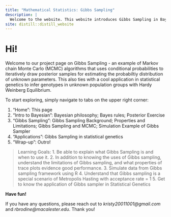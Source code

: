 ```yaml
---
title: "Mathematical Statistics: Gibbs Sampling"
description: |
  Welcome to the website. This website introduces Gibbs Sampling in Bayesian statistics world. This is a class project from course MATH/ STAT 455: Mathematical Statistics at Macalester College. The contents in this blog are collaborative efforts from Kristy Ma and Regan Brodine.
site: distill::distill_website
---
```


# Hi!
Welcome to our project page on Gibbs Sampling - an example of Markov chain Monte Carlo (MCMC) algorithms that uses conditional probabilities to iteratively draw posterior samples for estimating the probabiltiy distribution of unknown parameters. This also ties with a cool application in statistical genetics to infer genotypes in unknown population groups with Hardy Weinberg Equilibrium. 

To start exploring, simply navigate to tabs on the upper right corner:

1) "Home": This page
2) "Intro to Bayesian": Bayesian philosophy; Bayes rules; Posterior Exercise
3) "Gibbs Sampling": Gibbs Sampling Background; Properties and Limitations; Gibbs Sampling and MCMC; Simulation Example of Gibbs Sampler
4) "Applications": Gibbs Sampling in statistical genetics
5) "Wrap-up": Outro!

> Learning Goals:
1.  Be able to explain what Gibbs Sampling is and when to use it.
2.  In addition to knowing the uses of Gibbs sampling, understand the limitations of Gibbs sampling, and what properties of trace plots evidence good performance.
3.  Simulate data from Gibbs sampling framework using R
4.  Understand that Gibbs sampling is a special scenario of Metropolis Hasting with acceptance rate = 1
5.  Get to know the application of Gibbs sampler in Statistical Genetics


**Have fun!**

If you have any questions, please reach out to *kristy20011001@gmail.com* and *rbrodine@macalester.edu*. Thank you!